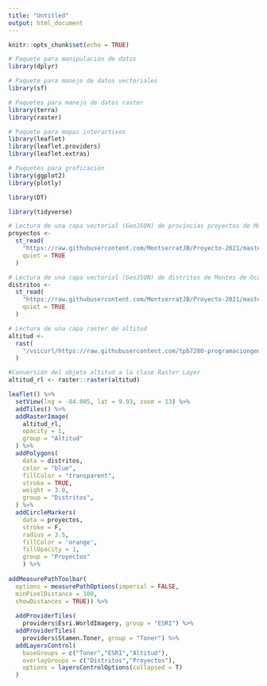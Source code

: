 ```yaml
---
title: "Untitled"
output: html_document
---
```


```r
knitr::opts_chunk$set(echo = TRUE)
```

```r
# Paquete para manipulación de datos
library(dplyr)

# Paquete para manejo de datos vectoriales
library(sf)

# Paquetes para manejo de datos raster
library(terra)
library(raster)

# Paquete para mapas interactivos
library(leaflet)
library(leaflet.providers)
library(leaflet.extras)

# Paquetes para graficación
library(ggplot2)
library(plotly)

library(DT)

library(tidyverse)
```

```r
# Lectura de una capa vectorial (GeoJSON) de provincias proyectos de Montes de Oca
proyectos <-
  st_read(
    "https://raw.githubusercontent.com/MontserratJB/Proyecto-2021/master/Presupuestos.geojson",
    quiet = TRUE
  )

# Lectura de una capa vectorial (GeoJSON) de distritos de Montes de Oca
distritos <-
  st_read(
    "https://raw.githubusercontent.com/MontserratJB/Proyecto-2021/master/Distritos.geojson",
    quiet = TRUE
  )
```

```r
# Lectura de una capa raster de altitud
altitud <-
  rast(
    "/vsicurl/https://raw.githubusercontent.com/tpb728O-programaciongeoespacialr/2021ii/master/datos/worldclim/altitud.tif"
  )
```

```r
#Conversión del objeto altitud a la clase Raster Layer
altitud_rl <- raster::raster(altitud)

leaflet() %>%
  setView(lng = -84.005, lat = 9.93, zoom = 13) %>%
  addTiles() %>% 
  addRasterImage(
    altitud_rl, 
    opacity = 1,
    group = "Altitud"
  ) %>%  
  addPolygons(
    data = distritos,
    color = "blue",
    fillColor = "transparent",
    stroke = TRUE,
    weight = 3.0,
    group = "Distritos",
  ) %>%
  addCircleMarkers(
    data = proyectos,
    stroke = F,
    radius = 3.5,
    fillColor = 'orange',
    fillOpacity = 1,
    group = "Proyectos"
    ) %>%
  
addMeasurePathToolbar(
  options = measurePathOptions(imperial = FALSE,
  minPixelDistance = 100,
  showDistances = TRUE)) %>%
 
  addProviderTiles(
    providers$Esri.WorldImagery, group = "ESRI") %>%
  addProviderTiles(
    providers$Stamen.Toner, group = "Toner") %>%
  addLayersControl(
    baseGroups = c("Toner","ESRI","Altitud"),
    overlayGroups = c("Distritos","Proyectos"),
    options = layersControlOptions(collapsed = T)
  )
```

